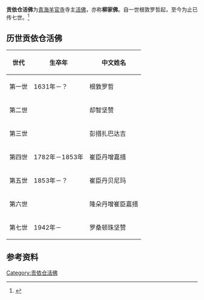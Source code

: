 {{refimprove|time=2017-08-05T04:54:04+00:00}}
'''贡依仓活佛'''为[[青海|青海]][[羊官寺|羊官寺]]寺主[[活佛|活佛]]，亦称'''柳家佛'''。自一世根敦罗哲起，至今为止已传七世。<ref>{{cite book|title=《藏族大辞典》|publisher=甘肃人民出版社|chapter=贡依仓活佛系统}}</ref>

== 历世贡依仓活佛 ==
{| class="wikitable" 
|- 
! 世代
! 生卒年
! 中文姓名
|-
| 第一世
| 1631年－？
| 根敦罗哲
|-
| 第二世
| 
| 却智坚赞
|-
| 第三世
| 
| 彭措扎巴达吉
|-
| 第四世
| 1782年－1853年
| 崔臣丹增嘉措
|-
| 第五世
| 1853年－？
| 崔臣丹贝尼玛
|-
| 第六世
| 
| 隆朵丹增崔臣嘉措
|-
| 第七世
| 1942年－
| 罗桑顿珠坚赞
|}

== 参考资料 ==
{{reflist}}

{{藏传佛教活佛}}
{{佛教小作品}}
[[Category:贡依仓活佛|Category:贡依仓活佛]]